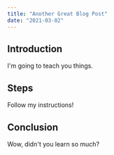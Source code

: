 ```yaml
---
title: "Another Great Blog Post"
date: "2021-03-02"
---
```


## Introduction

I'm going to teach you things.

## Steps

Follow my instructions!

## Conclusion

Wow, didn't you learn so much?
